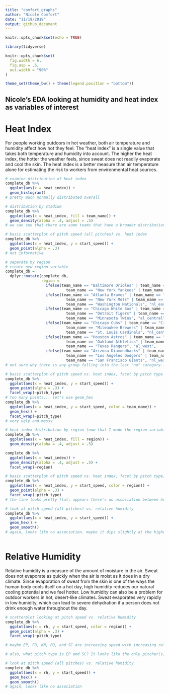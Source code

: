 ```yaml
---
title: "comfort_graphs"
author: "Nicole Comfort"
date: "11/19/2018"
output: github_document
---
```


```r
knitr::opts_chunk$set(echo = TRUE)

library(tidyverse)

knitr::opts_chunk$set(
  fig.width = 6,
  fig.asp = .6,
  out.width = "90%"
)

theme_set(theme_bw() + theme(legend.position = "bottom"))

```

## Nicole's EDA looking at humidity and heat index as variables of interest

# Heat Index

For people working outdoors in hot weather, both air temperature and humidity affect how hot they feel. The "heat index" is a single value that takes both temperature and humidity into account. The higher the heat index, the hotter the weather feels, since sweat does not readily evaporate and cool the skin. The heat index is a better measure than air temperature alone for estimating the risk to workers from environmental heat sources.

```r

# examine distribution of heat index
complete_db %>% 
  ggplot(aes(x = heat_index)) +
  geom_histogram()
# pretty much normally distributed overall

# distribution by stadium
complete_db %>% 
  ggplot(aes(x = heat_index, fill = team_name)) + 
  geom_density(alpha = .4, adjust = .5)
# we can see that there are some teams that have a broader distribution; places like San Diego the heat index is pretty stable; we can break up by regions in other analyses 

# basic scatterplot of pitch speed (all pitches) vs. heat index
complete_db %>% 
  ggplot(aes(x = heat_index, y = start_speed)) +
  geom_point(alpha = .3)
# not informative

# separate by region
# create new region variable
complete_db =
  dplyr::mutate(complete_db,
                region =
                  ifelse(team_name == "Baltimore Orioles" | team_name == "Boston Red Sox" |
                           team_name == "New York Yankees" | team_name == "Tampa Bay Rays", "al_east",
                  ifelse(team_name == "Atlanta Braves" | team_name == "Miami Marlins" |
                           team_name == "New York Mets" | team_name == "Philadelphia Phillies" |
                           team_name == "Washington Nationals", "nl_east",
                  ifelse(team_name == "Chicago White Sox" | team_name == "Cleveland Indians" |
                           team_name == "Detroit Tigers" | team_name == "Kansas City Royals" |
                           team_name == "Minnesota Twins", "al_central",
                  ifelse(team_name == "Chicago Cubs" | team_name == "Cincinnati Reds" |
                           team_name == "Milwaukee Brewers" | team_name == "Pittsburgh Pirates" |
                           team_name == "St. Louis Cardinals", "nl_central",
                  ifelse(team_name == "Houston Astros" | team_name == "Los Angeles Angels" |
                           team_name == "Oakland Athletics" | team_name == "Seattle Mariners" |
                           team_name == "Texas Rangers", "al_west",
                  ifelse(team_name == "Arizona Diamondbacks" | team_name == "Colorado Rockies" |
                           team_name == "Los Angeles Dodgers" | team_name == "San Diego Padres" |
                           team_name == "San Francisco Giants", "nl_west", "")))))))
# not sure why there is any group falling into the last "no" category...

# basic scatterplot of pitch speed vs. heat index, facet by pitch type
complete_db %>% 
  ggplot(aes(x = heat_index, y = start_speed)) +
  geom_point(alpha = .3) +
  facet_wrap(~pitch_type)
# too many points... let's use geom_hex
complete_db %>% 
  ggplot(aes(x = heat_index, y = start_speed, color = team_name)) +
  geom_hex() +
  facet_wrap(~pitch_type)
# very ugly and messy

# heat index distribution by region (now that I made the region variable)
complete_db %>% 
  ggplot(aes(x = heat_index, fill = region)) + 
  geom_density(alpha = .4, adjust = .5)

complete_db %>% 
  ggplot(aes(x = heat_index)) + 
  geom_density(alpha = .4, adjust = .5) +
  facet_wrap(~region)

# basic scatterplot of pitch speed vs. heat index, facet by pitch type, color by region
complete_db %>% 
  ggplot(aes(x = heat_index, y = start_speed, color = region)) +
  geom_point(alpha = .3) +
  facet_wrap(~pitch_type)
# the line looks pretty flat; appears there's no association between heat index and pitch speed.

# look at pitch speed (all pitches) vs. relative humidity
complete_db %>% 
  ggplot(aes(x = heat_index, y = start_speed)) +
  geom_hex() + 
  geom_smooth()
# again, looks like no association. maybe it dips slightly at the highest heat index, like above 35? Let me try to categorize heat index  

```

```r



```


# Relative Humidity 

Relative humidity is a measure of the amount of moisture in the air. Sweat does not evaporate as quickly when the air is moist as it does in a dry climate. Since evaporation of sweat from the skin is one of the ways the human body cools itself on a hot day, high humidity reduces our natural cooling potential and we feel hotter. Low humidity can also be a problem for outdoor workers in hot, desert-like climates. Sweat evaporates very rapidly in low humidity, which can lead to severe dehydration if a person does not drink enough water throughout the day.

```r

# scatterplot looking at pitch speed vs. relative humidity 
complete_db %>% 
  ggplot(aes(x = rh, y = start_speed, color = region)) +
  geom_point(alpha = .3) +
  facet_wrap(~pitch_type)

# maybe EP, FO, KN, PO, and SC are increasing speed with increasing relative humidity? Could change teh scale on the start_speed to better assess

# also, what pitch type is EP and SC? It looks like the only pitcher(s) throwing these belong to the american league central division 

# look at pitch speed (all pitches) vs. relative humidity
complete_db %>% 
  ggplot(aes(x = rh, y = start_speed)) +
  geom_hex() + 
  geom_smooth()
# again, looks like no association 


```

